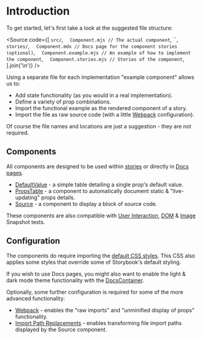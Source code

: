 
<Meta title="Introduction" />

# Introduction

To get started, let's first take a look at the suggested file structure:

<Source
  code={[
    `src/`,
    `  Component.mjs // The actual component`,
    ``,
    `stories/`,
    `  Component.mdx // Docs page for the component stories (optional)`,
    `  Component.example.mjs // An example of how to implement the component`,
    `  Component.stories.mjs // Stories of the component`,
  ].join('\n')}
/>

Using a separate file for each implementation "example component" allows us to:

- Add state functionality (as you would in a real implementation).
- Define a variety of prop combinations.
- Import the functional example as the rendered component of a story.
- Import the file as raw source code (with a little [Webpack](https://idesigncode-storybook-tools.netlify.app/?path=/docs/configuration-webpack--docs) configuration).

Of course the file names and locations are just a suggestion - they are not required.

## Components

All components are designed to be used within [stories](https://storybook.js.org/docs/react/writing-stories/introduction) or directly in [Docs pages](https://storybook.js.org/docs/react/writing-docs/mdx).

- [DefaultValue](/docs/components-propstable--docs) - a simple table detailing a single prop's default value.
- [PropsTable](/docs/components-propstable--docs) - a component to automatically document static & "live-updating" props details.
- [Source](/docs/components-source--docs) - a component to display a block of source code.

These components are also compatible with [User Interaction](https://storybook.js.org/docs/react/writing-tests/interaction-testing), [DOM](https://jestjs.io/docs/snapshot-testing) & [Image](https://github.com/americanexpress/jest-image-snapshot) Snapshot tests.

## Configuration

The components do require importing the [default CSS styles](https://idesigncode-storybook-tools.netlify.app/?path=/docs/configuration-css--docs). This CSS also applies some styles that override some of Storybook's default styling.

If you wish to use Docs pages, you might also want to enable the light & dark mode theme functionality with the [DocsContainer](https://idesigncode-storybook-tools.netlify.app/?path=/docs/configuration-docscontainer--docs).

Optionally, some further configuration is required for some of the more advanced functionality:

- [Webpack](https://idesigncode-storybook-tools.netlify.app/?path=/docs/configuration-webpack--docs) - enables the "raw imports" and "unminified display of props" functionality.
- [Import Path Replacements](/docs/configuration-import-path-replacements--docs) - enables transforming file import paths displayed by the Source component.
